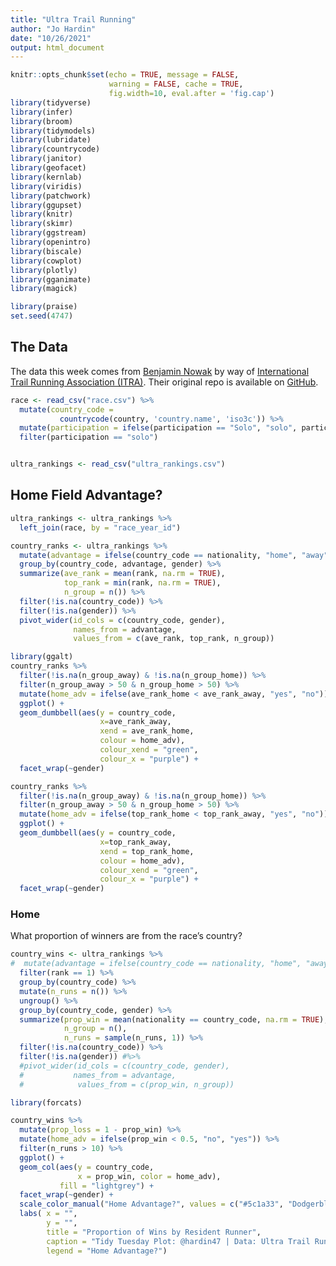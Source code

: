 ```yaml
---
title: "Ultra Trail Running"
author: "Jo Hardin"
date: "10/26/2021"
output: html_document
---
```


```r
knitr::opts_chunk$set(echo = TRUE, message = FALSE, 
                      warning = FALSE, cache = TRUE,
                      fig.width=10, eval.after = 'fig.cap')
library(tidyverse)
library(infer)
library(broom)
library(tidymodels)
library(lubridate)
library(countrycode)
library(janitor)
library(geofacet)
library(kernlab)
library(viridis)
library(patchwork)
library(ggupset)
library(knitr)
library(skimr)
library(ggstream)
library(openintro)
library(biscale)
library(cowplot)
library(plotly)
library(gganimate)
library(magick)

library(praise)
set.seed(4747)
```


## The Data

The data this week comes from [Benjamin Nowak](https://twitter.com/BjnNowak) by way of [International Trail Running Association (ITRA)](https://itra.run/Races/FindRaceResults). Their original repo is available on [GitHub](https://github.com/BjnNowak/UltraTrailRunning).


```r
race <- read_csv("race.csv") %>%
  mutate(country_code = 
           countrycode(country, 'country.name', 'iso3c')) %>%
  mutate(participation = ifelse(participation == "Solo", "solo", participation)) %>%
  filter(participation == "solo")


ultra_rankings <- read_csv("ultra_rankings.csv")
```


## Home Field Advantage?

```r
ultra_rankings <- ultra_rankings %>%
  left_join(race, by = "race_year_id")
```


```r
country_ranks <- ultra_rankings %>%
  mutate(advantage = ifelse(country_code == nationality, "home", "away")) %>%
  group_by(country_code, advantage, gender) %>%
  summarize(ave_rank = mean(rank, na.rm = TRUE),
            top_rank = min(rank, na.rm = TRUE),
            n_group = n()) %>%
  filter(!is.na(country_code)) %>%
  filter(!is.na(gender)) %>%
  pivot_wider(id_cols = c(country_code, gender),
              names_from = advantage,
              values_from = c(ave_rank, top_rank, n_group))
```


```r
library(ggalt)
country_ranks %>%
  filter(!is.na(n_group_away) & !is.na(n_group_home)) %>%
  filter(n_group_away > 50 & n_group_home > 50) %>%
  mutate(home_adv = ifelse(ave_rank_home < ave_rank_away, "yes", "no")) %>%
  ggplot() + 
  geom_dumbbell(aes(y = country_code, 
                    x=ave_rank_away,
                    xend = ave_rank_home,
                    colour = home_adv),
                    colour_xend = "green",
                    colour_x = "purple") + 
  facet_wrap(~gender)
```


```r
country_ranks %>%
  filter(!is.na(n_group_away) & !is.na(n_group_home)) %>%
  filter(n_group_away > 50 & n_group_home > 50) %>%
  mutate(home_adv = ifelse(top_rank_home < top_rank_away, "yes", "no")) %>%
  ggplot() + 
  geom_dumbbell(aes(y = country_code, 
                    x=top_rank_away,
                    xend = top_rank_home,
                    colour = home_adv),
                    colour_xend = "green",
                    colour_x = "purple") + 
  facet_wrap(~gender)
```


###  Home 

What proportion of winners are from the race's country?

```r
country_wins <- ultra_rankings %>%
#  mutate(advantage = ifelse(country_code == nationality, "home", "away")) %>%
  filter(rank == 1) %>%
  group_by(country_code) %>%
  mutate(n_runs = n()) %>%
  ungroup() %>%  
  group_by(country_code, gender) %>%
  summarize(prop_win = mean(nationality == country_code, na.rm = TRUE),
            n_group = n(),
            n_runs = sample(n_runs, 1)) %>%
  filter(!is.na(country_code)) %>%
  filter(!is.na(gender)) #%>%
  #pivot_wider(id_cols = c(country_code, gender),
  #           names_from = advantage,
  #            values_from = c(prop_win, n_group))
```



```r
library(forcats)

country_wins %>%
  mutate(prop_loss = 1 - prop_win) %>%
  mutate(home_adv = ifelse(prop_win < 0.5, "no", "yes")) %>%
  filter(n_runs > 10) %>%
  ggplot() + 
  geom_col(aes(y = country_code, 
               x = prop_win, color = home_adv),
           fill = "lightgrey") + 
  facet_wrap(~gender) +
  scale_color_manual("Home Advantage?", values = c("#5c1a33", "Dodgerblue"), label = c("no", "yes")) +
  labs( x = "",
        y = "",
        title = "Proportion of Wins by Resident Runner",
        caption = "Tidy Tuesday Plot: @hardin47 | Data: Ultra Trail Running",
        legend = "Home Advantage?")
```






